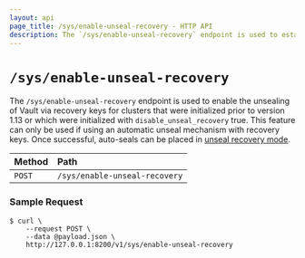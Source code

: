 ```yaml
---
layout: api
page_title: /sys/enable-unseal-recovery - HTTP API
description: The `/sys/enable-unseal-recovery` endpoint is used to establish unseal with recovery keys.
---
```


# `/sys/enable-unseal-recovery`

The `/sys/enable-unseal-recovery` endpoint is used to enable the unsealing of
Vault via recovery keys for clusters that were initialized prior to version 1.13
or which were initialized with `disable_unseal_recovery` true.
This feature can only be used if using an automatic unseal mechanism with recovery
keys.  Once successful, auto-seals can be placed in 
[unseal recovery mode](/vault/docs/concepts/seal#unseal-recovery-mode).


| Method | Path                         |
| :----- | :--------------------------- |
| `POST` | `/sys/enable-unseal-recovery`  |


### Sample Request

```shell-session
$ curl \
    --request POST \
    --data @payload.json \
    http://127.0.0.1:8200/v1/sys/enable-unseal-recovery
```
